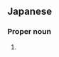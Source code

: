 ==Japanese==
{{ja-kanjitab|矢|富}}

===Proper noun===
{{ja-pos|proper|やとみ}}

# {{surname|lang=ja|sort=やとみ}}